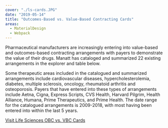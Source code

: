 ```yaml
---
cover: "./ls-cards.JPG"
date: "2019-05-14"
title: "Outcomes-Based vs. Value-Based Contracting Cards"
areas:
  - MaterialDesign
  - Webpack
---
```


Pharmaceutical manufacturers are increasingly entering into value-based and outcomes-based contracting arrangements with payers to demonstrate the value of their drugs. Manatt has cataloged and summarized 22 existing arrangements in the explorer and table below.

Some therapeutic areas included in the catalogued and summarized arrangements include cardiovascular diseases, hypercholesterolemia, diabetes, multiple sclerosis, oncology, rheumatoid arthritis and osteoporosis. Payers that have entered into these types of arrangements include Aetna, Cigna, Express Scripts, CVS Health, Harvard Pilgrim, Health Alliance, Humana, Prime Therapeutics, and Prime Health. The date range for the catalogued arrangements is 2009-2018, with most having been entered into within the last 5 years.

[Visit Life Sciences OBC vs. VBC Cards](https://lifesciencecards.netlify.com "LS Cards")

